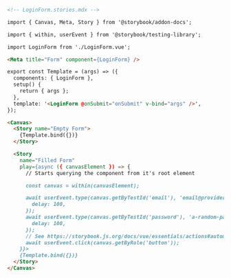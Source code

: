 ```md
<!-- LoginForm.stories.mdx -->

import { Canvas, Meta, Story } from '@storybook/addon-docs';

import { within, userEvent } from '@storybook/testing-library';

import LoginForm from './LoginForm.vue';

<Meta title="Form" component={LoginForm} />

export const Template = (args) => ({
  components: { LoginForm },
  setup() {
    return { args };
  },
  template: '<LoginForm @onSubmit="onSubmit" v-bind="args" />',
});

<Canvas>
  <Story name="Empty Form">
    {Template.bind({})}
  </Story>

  <Story
    name="Filled Form"
    play={async ({ canvasElement }) => {
      // Starts querying the component from it's root element

      const canvas = within(canvasElement);

      await userEvent.type(canvas.getByTestId('email'), 'email@provider.com', {
        delay: 100,
      });
      await userEvent.type(canvas.getByTestId('password'), 'a-random-password', {
        delay: 100,
      });
      // See https://storybook.js.org/docs/vue/essentials/actions#automatically-matching-args to learn how to setup logging in the Actions panel
      await userEvent.click(canvas.getByRole('button'));
    }}>
    {Template.bind({})}
  </Story>
</Canvas>
```